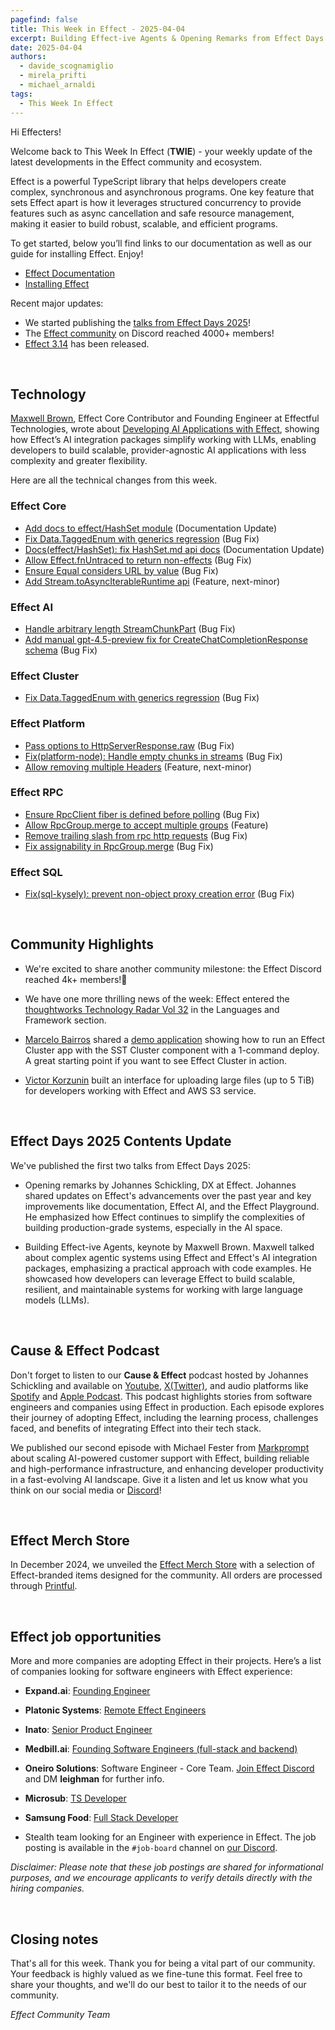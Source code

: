 ```yaml
---
pagefind: false
title: This Week in Effect - 2025-04-04
excerpt: Building Effect-ive Agents & Opening Remarks from Effect Days 2025. Developing AI Applications with Effect by Maxwell Brown. Technical updates.
date: 2025-04-04
authors:
  - davide_scognamiglio
  - mirela_prifti
  - michael_arnaldi
tags:
  - This Week In Effect
---
```



Hi Effecters!

Welcome back to This Week In Effect (**TWIE**) - your weekly update of the latest developments in the Effect community and ecosystem.

Effect is a powerful TypeScript library that helps developers create complex, synchronous and asynchronous programs. One key feature that sets Effect apart is how it leverages structured concurrency to provide features such as async cancellation and safe resource management, making it easier to build robust, scalable, and efficient programs.

To get started, below you’ll find links to our documentation as well as our guide for installing Effect. Enjoy!

- [Effect Documentation](/docs/getting-started/introduction/)
- [Installing Effect](/docs/getting-started/installation/)

Recent major updates:

- We started publishing the [talks from Effect Days 2025](https://www.youtube.com/playlist?list=PLDf3uQLaK2B9bEBZbwMv04e_zSbRNPKH6)! 
- The [Effect community](https://discord.gg/effect-ts) on Discord reached 4000+ members!
- [Effect 3.14](https://effect.website/blog/releases/effect/314) has been released.

&nbsp;

## Technology
[Maxwell Brown](https://x.com/imax153), Effect Core Contributor and Founding Engineer at Effectful Technologies, wrote about [Developing AI Applications with Effect](https://effect.website/blog/effect-ai/), showing how Effect’s AI integration packages simplify working with LLMs, enabling developers to build scalable, provider-agnostic AI applications with less complexity and greater flexibility. 
<Tweet id="1907757221645009178" />

Here are all the technical changes from this week.

### Effect Core
- [Add docs to effect/HashSet module](https://github.com/Effect-TS/effect/pull/4664) (Documentation Update)
- [Fix Data.TaggedEnum with generics regression](https://github.com/Effect-TS/effect/pull/4670) (Bug Fix)
- [Docs(effect/HashSet): fix HashSet.md api docs](https://github.com/Effect-TS/effect/pull/4667) (Documentation Update)
- [Allow Effect.fnUntraced to return non-effects](https://github.com/Effect-TS/effect/pull/4676) (Bug Fix)
- [Ensure Equal considers URL by value](https://github.com/Effect-TS/effect/pull/4682) (Bug Fix)
- [Add Stream.toAsyncIterableRuntime api](https://github.com/Effect-TS/effect/pull/4680) (Feature, next-minor)


### Effect AI
- [Handle arbitrary length StreamChunkPart](https://github.com/Effect-TS/effect/pull/4630) (Bug Fix)
- [Add manual gpt-4.5-preview fix for CreateChatCompletionResponse schema](https://github.com/Effect-TS/effect/pull/4638) (Bug Fix)


### Effect Cluster
- [Fix Data.TaggedEnum with generics regression](https://github.com/Effect-TS/effect/pull/4670) (Bug Fix)


### Effect Platform
- [Pass options to HttpServerResponse.raw](https://github.com/Effect-TS/effect/pull/4642) (Bug Fix)
- [Fix(platform-node): Handle empty chunks in streams](https://github.com/Effect-TS/effect/pull/4653) (Bug Fix)
- [Allow removing multiple Headers](https://github.com/Effect-TS/effect/pull/4627) (Feature, next-minor)

### Effect RPC
- [Ensure RpcClient fiber is defined before polling](https://github.com/Effect-TS/effect/pull/4671) (Bug Fix)
- [Allow RpcGroup.merge to accept multiple groups](https://github.com/Effect-TS/effect/pull/4677) (Feature)
- [Remove trailing slash from rpc http requests](https://github.com/Effect-TS/effect/pull/4678) (Bug Fix)
- [Fix assignability in RpcGroup.merge](https://github.com/Effect-TS/effect/pull/4690) (Bug Fix)

### Effect SQL
- [Fix(sql-kysely): prevent non-object proxy creation error](https://github.com/Effect-TS/effect/pull/4661) (Bug Fix)

&nbsp;

## Community Highlights
- We're excited to share another community milestone: the Effect Discord reached 4k+ members!🚀

- We have one more thrilling news of the week: Effect entered the [thoughtworks Technology Radar Vol 32](https://www.thoughtworks.com/radar/languages-and-frameworks) in the Languages and Framework section.


- [Marcelo Bairros](https://x.com/marcelohbairros) shared a [demo application](https://github.com/sellooh/effect-cluster-via-sst) showing how to run an Effect Cluster app with the SST Cluster component with a 1-command deploy. A great starting point if you want to see Effect Cluster in action.
<Tweet id="1907073765655056868" />

- [Victor Korzunin](https://x.com/F1oydRose) built an interface for uploading large files (up to 5 TiB) for developers working with Effect and AWS S3 service.
<Tweet id="1905786474152505350" />

&nbsp;

## Effect Days 2025 Contents Update

We've published the first two talks from Effect Days 2025:

- Opening remarks by Johannes Schickling, DX at Effect. Johannes shared updates on Effect's advancements over the past year and key improvements like documentation, Effect AI, and the Effect Playground. He emphasized how Effect continues to simplify the complexities of building production-grade systems, especially in the AI space.
  <YouTube
    id="https://www.youtube.com/embed/6ZMap42Hj9U?si=C_3YLftEOAqcp07n"
    title="Opening Remarks | Johannes Schickling (Effect Days 2025)"
  />

- Building Effect-ive Agents, keynote by Maxwell Brown. Maxwell talked about complex agentic systems using Effect and Effect's AI integration packages, emphasizing a practical approach with code examples. He showcased how developers can leverage Effect to build scalable, resilient, and maintainable systems for working with large language models (LLMs).
  <YouTube
    id="https://www.youtube.com/embed/pQA0fakReas?si=Obh6AqUJ9p7vf60h"
    title="Building Effect-ive Agents | Maxwell Brown (Effect Days 2025)"
  />

&nbsp;

## Cause & Effect Podcast

Don't forget to listen to our **Cause & Effect** podcast hosted by Johannes Schickling and available on [Youtube](https://www.youtube.com/@effect-ts), [X(Twitter)](https://x.com/EffectTS_/status/1861446144137531585), and audio platforms like [Spotify](https://open.spotify.com/episode/7Bkn7A8EXnoqWWmI0czAdz) and [Apple Podcast](https://podcasts.apple.com/us/podcast/cause-effect/id1781879869). This podcast highlights stories from software engineers and companies using Effect in production. Each episode explores their journey of adopting Effect, including the learning process, challenges faced, and benefits of integrating Effect into their tech stack.

We published our second episode with Michael Fester from [Markprompt](https://markprompt.com/) about scaling AI-powered customer support with Effect, building reliable and high-performance infrastructure, and enhancing developer productivity in a fast-evolving AI landscape. Give it a listen and let us know what you think on our social media or [Discord](https://discord.gg/effect-ts)!

<YouTube
  id="https://www.youtube.com/embed/8lz9-0y58Jc?si=YsdegK9T-axfe_Vm"
  title="Scaling AI for Customer Support at Markprompt with Effect | Cause & Effect #2"
/>

&nbsp;

## Effect Merch Store

In December 2024, we unveiled the [Effect Merch Store](https://effect.website/merch) with a selection of Effect-branded items designed for the community. All orders are processed through [Printful](https://www.printful.com/).

<Tweet id="1868605126862385238" />

&nbsp;

## Effect job opportunities

More and more companies are adopting Effect in their projects. Here’s a list of companies looking for software engineers with Effect experience:

- **Expand.ai**: [Founding Engineer](https://www.expand.ai/careers/founding-engineer)

- **Platonic Systems**: [Remote Effect Engineers](https://twitter.com/platonicsystems/status/1861470819861311945)

- **Inato**: [Senior Product Engineer](https://jobs.lever.co/inato/2bbbe759-d4ce-4cc4-8267-8bc998189469)

- **Medbill.ai**: [Founding Software Engineers (full-stack and backend)](https://www.linkedin.com/posts/codingtom_medbill-ai-activity-7260092522708762624-N7TH)

- **Oneiro Solutions**: Software Engineer - Core Team. [Join Effect Discord](https://discord.com/channels/795981131316985866/796153351372275743) and DM **leighman** for further info.

- **Microsub**: [TS Developer](https://x.com/0xdownshift/status/1880013835878154510)

- **Samsung Food**: [Full Stack Developer](https://whisk.bamboohr.com/careers/110)

- Stealth team looking for an Engineer with experience in Effect. The job posting is available in the `#job-board` channel on [our Discord](https://discord.com/channels/795981131316985866/796153351372275743/1333146824852115518).

_Disclaimer: Please note that these job postings are shared for informational purposes, and we encourage applicants to verify details directly with the hiring companies._

&nbsp;

## Closing notes

That's all for this week. Thank you for being a vital part of our community. Your feedback is highly valued as we fine-tune this format. Feel free to share your thoughts, and we'll do our best to tailor it to the needs of our community.

_Effect Community Team_
